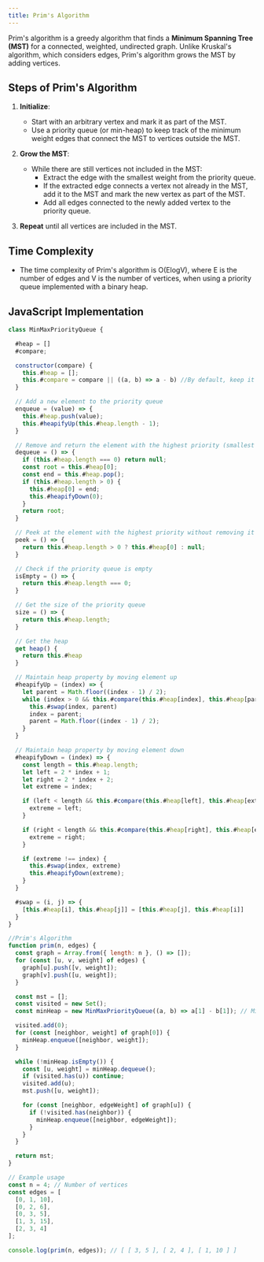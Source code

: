 ```yaml
---
title: Prim's Algorithm
---
```


Prim's algorithm is a greedy algorithm that finds a **Minimum Spanning Tree (MST)** for a connected, weighted, undirected graph. Unlike Kruskal's algorithm, which considers edges, Prim's algorithm grows the MST by adding vertices.

## Steps of Prim's Algorithm

1. **Initialize**:
   - Start with an arbitrary vertex and mark it as part of the MST.
   - Use a priority queue (or min-heap) to keep track of the minimum weight edges that connect the MST to vertices outside the MST.

2. **Grow the MST**:
   - While there are still vertices not included in the MST:
     - Extract the edge with the smallest weight from the priority queue.
     - If the extracted edge connects a vertex not already in the MST, add it to the MST and mark the new vertex as part of the MST.
     - Add all edges connected to the newly added vertex to the priority queue.

3. **Repeat** until all vertices are included in the MST.

## Time Complexity

- The time complexity of Prim's algorithm is O(ElogV), where E is the number of edges and V is the number of vertices, when using a priority queue implemented with a binary heap.

## JavaScript Implementation

```JavaScript
class MinMaxPriorityQueue {

  #heap = []
  #compare;

  constructor(compare) {
    this.#heap = [];
    this.#compare = compare || ((a, b) => a - b) //By default, keep it MinHeap
  }

  // Add a new element to the priority queue
  enqueue = (value) => {
    this.#heap.push(value);
    this.#heapifyUp(this.#heap.length - 1);
  }

  // Remove and return the element with the highest priority (smallest for min-heap, largest for max-heap)
  dequeue = () => {
    if (this.#heap.length === 0) return null;
    const root = this.#heap[0];
    const end = this.#heap.pop();
    if (this.#heap.length > 0) {
      this.#heap[0] = end;
      this.#heapifyDown(0);
    }
    return root;
  }

  // Peek at the element with the highest priority without removing it
  peek = () => {
    return this.#heap.length > 0 ? this.#heap[0] : null;
  }

  // Check if the priority queue is empty
  isEmpty = () => {
    return this.#heap.length === 0;
  }

  // Get the size of the priority queue
  size = () => {
    return this.#heap.length;
  }

  // Get the heap
  get heap() {
    return this.#heap
  }

  // Maintain heap property by moving element up
  #heapifyUp = (index) => {
    let parent = Math.floor((index - 1) / 2);
    while (index > 0 && this.#compare(this.#heap[index], this.#heap[parent]) < 0) {
      this.#swap(index, parent)
      index = parent;
      parent = Math.floor((index - 1) / 2);
    }
  }

  // Maintain heap property by moving element down
  #heapifyDown = (index) => {
    const length = this.#heap.length;
    let left = 2 * index + 1;
    let right = 2 * index + 2;
    let extreme = index;

    if (left < length && this.#compare(this.#heap[left], this.#heap[extreme]) < 0) {
      extreme = left;
    }

    if (right < length && this.#compare(this.#heap[right], this.#heap[extreme]) < 0) {
      extreme = right;
    }

    if (extreme !== index) {
      this.#swap(index, extreme)
      this.#heapifyDown(extreme);
    }
  }

  #swap = (i, j) => {
    [this.#heap[i], this.#heap[j]] = [this.#heap[j], this.#heap[i]]
  }
}

//Prim's Algorithm
function prim(n, edges) {
  const graph = Array.from({ length: n }, () => []);
  for (const [u, v, weight] of edges) {
    graph[u].push([v, weight]);
    graph[v].push([u, weight]);
  }

  const mst = [];
  const visited = new Set();
  const minHeap = new MinMaxPriorityQueue((a, b) => a[1] - b[1]); // MinHeap based on weight

  visited.add(0);
  for (const [neighbor, weight] of graph[0]) {
    minHeap.enqueue([neighbor, weight]);
  }

  while (!minHeap.isEmpty()) {
    const [u, weight] = minHeap.dequeue();
    if (visited.has(u)) continue;
    visited.add(u);
    mst.push([u, weight]);

    for (const [neighbor, edgeWeight] of graph[u]) {
      if (!visited.has(neighbor)) {
        minHeap.enqueue([neighbor, edgeWeight]);
      }
    }
  }

  return mst;
}

// Example usage
const n = 4; // Number of vertices
const edges = [
  [0, 1, 10],
  [0, 2, 6],
  [0, 3, 5],
  [1, 3, 15],
  [2, 3, 4]
];

console.log(prim(n, edges)); // [ [ 3, 5 ], [ 2, 4 ], [ 1, 10 ] ]
```